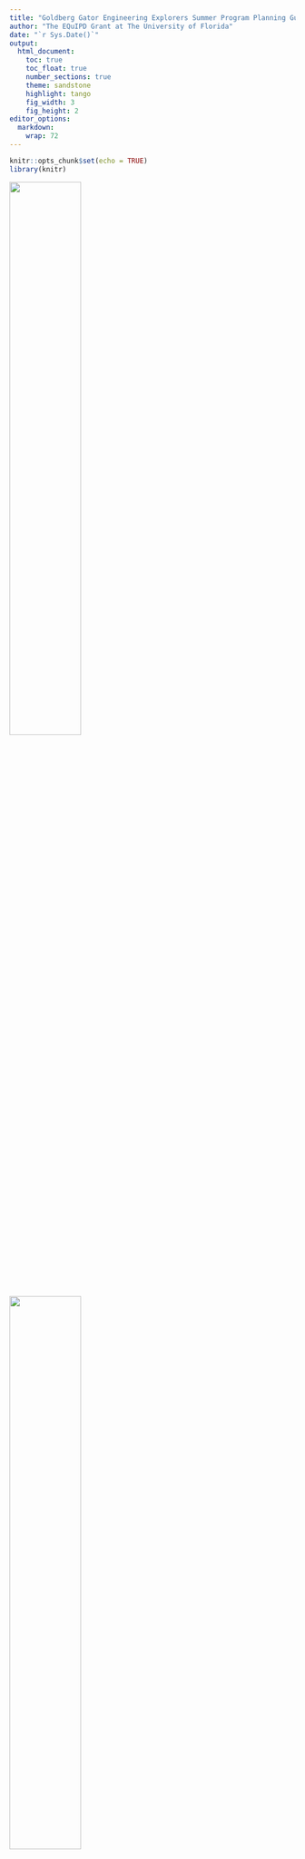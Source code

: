 ```yaml
---
title: "Goldberg Gator Engineering Explorers Summer Program Planning Guide"
author: "The EQuIPD Grant at The University of Florida"
date: "`r Sys.Date()`"
output:
  html_document:
    toc: true
    toc_float: true
    number_sections: true
    theme: sandstone
    highlight: tango
    fig_width: 3
    fig_height: 2
editor_options: 
  markdown: 
    wrap: 72
---
```


```r
knitr::opts_chunk$set(echo = TRUE)
library(knitr)
```
<!-- new image - make GGEE no date image -->
![](/Users/kristachisholm/Documents/GitHub/GGEE/IMG_0423.PNG){width="50%"}

![](/Users/kristachisholm/Documents/GitHub/GGEE/EQuIPD%20logo_horizontal.png){width="50%"}

**Designed by:**

[**The EQuIPD Grant**](https://equipd.mse.ufl.edu/)
**at The University of Florida**

**Dr. Nancy Ruzycki, Dr. Krista Dulany, Dr. Lorelie Imperial**

**Contributing Authors: Olivia Lancaster, Areesha Razi, Michael Roberts,
Karen Hart**

# Planning Summer Programs

## Administrative
<!-- Rename section to working with schools and districts, create a timeline for the program, ITEMS FOR SCHOOLS - funding, teachers, location, meals, technology, host information sessions to inform and recruit distrcits -->
<!-- Timeline - October - reach out to schools, December - identify interested schools, schools identify funding, January - recruit teachers and mentors, February - revise training and any materials & begin student recruitment, March - confirm with schools location, teacher, students, training, April and May - Hire and Youth Compliance, Training for Teachers and Undergrads, June Camps begin -->
-   Contact the school district STEM or science department to offer an
    opportunity to host a summer program.
    -   If you know a teacher that would like to host the summer program
        and has permission from their school principal to host the
        summer program, work with them and the school team.
-   They should work with you to identify a target school to host the
    summer program if a school is not already in mind.
-   Work with them to identify a school, classroom, essential personnel
    on-site with contact information, materials available, technology --
    computers and learning management software, summer program dates
    (four to five full days, or eight half days), meals, snacks, outdoor
    activities/equipment, emergency plans
-   Develop fliers to advertise for the summer program in the target
    school(s). The flier should include the program dates, times,
    location, meals provided, a brief program description, and a link to
    the registration.

## Compliance
<!-- Compliance Edits - work with your YC coordinator, camp insurance, etc.; Waivers - release for UF - liability and photos *Update Waiver Document, Informed consent - Parents for research, Assent Students consent, *Add Behavior Contract, *Parent Pick Up Authorization-->
<!-- Make into subsections - Compliance Students, Compliance University Level, compliance varies by district and suggest checking with schools and distrcits. Check with schools for volunteer portals and volunteer procedures -->
-   Parents must sign a permission slip or waiver to acknowledge their
    student's participation in the program. We recommend that this
    permission form gets sent via email with the research consent form
    (see [IRB Requirements]) at least a week before the start of the
    summer program. Parents can sign and submit scanned copies of the
    form via email. Always have hard copies available on the first day
    of the program for parents to complete during student drop-off.
    -   An example waiver for UF youth summer programs can be found in
        [Appendix A: Parent Student Waiver].
-   Photo consent and release are required to be signed by the parents
    of students
-   The addition of a behavior contract subsection to the consent form
    could be helpful
    -   Agrees that parents and students should be on their best
        behavior
    -   Provides a process for teachers to reach out to parents in the
        event of bad behavior
-   Establish a clear sign-in and sign-out procedure that complies with
    school and organization requirements
    -   School staff should be in charge of student dismissal
-   Create a digital sign-in and out for internal records in addition to
    a paper sign-in and out
-   **ALL PERSONS INTERACTING WITH STUDENTS MUST GO THROUGH THE PROPER
    COMPLIANCE MEASURES**
    -   FERPA Training
    -   Youth Protection Training
    -   Level 2 Background Screening and Fingerprinting
    -   Teacher badge credentials (if at home school location)
    -   Blue State Vendor Badge (if outside home school)

## Assessment

<!--Assessment Comments -   -->

### IRB - Assessment Plan

During the summer program, the study focused on assessing student
motivation and identity as computer scientists and engineers when
completing computer science-related activities throughout the program.
This is done through surveys at the start of the program and at the end
of each day, in addition to student interviews and observations. We also
want to determine students' skills and cognitive processes as they
engage with computational thinking (CT) and engineering design thinking (EDT).

A longitudinal study will be conducted to assess the impact of attending
the summer program on grades and higher-level course registration. A
multiple regression analysis will determine what the significant
predictors of grades are.

-   *Do students' demographic data on summer experience and motivation
    for CT and EDT activities influence/predict their grades in STEM
    subjects?*
-   *Is the summer program experience moderating the effect of the
    predictors with their grades?* Regression model (test the
    significance of the slopes):

$$ 
Grade/enrollment = a + m_1 (URM) + m_2 (gender) + m_3 (ethnicity) + m_4 (program attendance) + m_5 (program motivation)
$$

![](/Users/kristachisholm/Documents/GitHub/GGEE/screenshots/Picture1.png)

### IRB Requirements

*Only if completing a research study*

-   If you are running a research study alongside the summer program,
    you need to complete
    -   an IRB with your institution and
    -   with the school district, the summer program is in
-   Parents must complete a consent form for their students to
    participate in the study. We recommend that this research consent
    form gets sent via email with the permission form (see [Compliance])
    at least a week before the start of the summer program. Parents can
    sign and submit scanned copies of the form via email. Always have
    hard copies available on the first day of the summer program for
    parents to complete during student drop-off.
    -   An example consent form can be found in [*Appendix B: Informed
        Consent*]
-   Students will need to complete a Student Assent form only if their
    parent's consent to participate in the study and the school district
    allows student assent forms.
    -   An example assent form can be found in [*Appendix C: Student
        Assent Form*]

### No IRB -- Assessment

Students understand norms for working together and how to treat and work
with a Micro:bit.

Students are successful in programming basics:

-   understanding how to create a process map
-   basic programming of a Micro:bit to make a name badge
-   understanding logic in programming and how to code it
-   troubleshooting and debugging
-   problem-solving

Students can apply programming basics in designing a rock, paper,
scissors game and use the Micro:bit to collect data to analyze using
graphing software (excel, google sheets).

Students can navigate the design process and work with partners to
develop a functional design for a Micro:bit pet and a technical design
challenge.

## Program Materials

### Technology

-   Computers for each student -- laptops preferred, desktops work
-   Students access to their student email
-   Student access to LMS system -- Microsoft Team, Google Classroom,
    etc.
-   Internet restrictions
    -   Students need access to <https://makecode.microbit.org/#editor>
-   BBC Micro:bit V2 -- one for each student
    -   Students keep their Micro:bit
    -   Order 5-6 months in advance, shipping time and availability vary
    -   [Purchase
        Micro:bits](https://www.parallax.com/product-category/microbit/mb-modules/){target="_blank"}
-   STEM Kit -- Keyestudio 37-in-1 kit with the board is suggested
    -   One kit per 2 students is recommended
    -   [Purchase STEM
        Kits](https://www.amazon.com/KEYESTUDIO-Sensors-Box-Starter-Micro/dp/B07GSVHWNS/ref=sr_1_2?keywords=keyestudio%2B37%2Bin%2B1%2Bmicro%2Bbit&qid=1638303507&sr=8-2&th=1){target="_blank"}

| Technology                                         | Craft Supplies                            | Activity Supplies                   |
|------------------------|------------------------|------------------------|
| Computers                                          | Tape                                      | Sticky Notes                        |
| Micro:bits - 1 per student                         | Paper                                     | Sticky Easel Pad (optional)         |
| Micro Servo motors                                 | Markers                                   | Rulers                              |
| Dupont Wires (male --female, male -- male)         | Pencils                                   | Flashlight/cell phone for light lab |
| Alligator Clips                                    | Scissors                                  | Student Rewards                     |
| AAA Batteries                                      | Construction paper                        |                                     |
| Micro:bit Stem Kits -- sensors, LED lights, motors | Paper towel/toilet paper rolls            |                                     |
| <NA>                                               | Cardboard/Cardstock                       |                                     |
| <NA>                                               | Other craft materials for design projects |                                     |

## Student Registration

A digital student registration should be developed to allow parents to
register their students. The survey needs to collect the following
student and parent information:

-   Student Full Name
-   Student School Email
-   Student Birthday
-   Student Home Address
-   Parent/Guardian Full Name
-   Parent/Guardian Email
-   Parent/Guardian Phone Number
-   Parent/Guardian Home Address
-   Select Summer program Location and Dates (if multiple)
-   Designated Pick-Up People
    -   Contact Information (Phone Number)
    -   Relation to Student
-   Emergency Contact Information
    -   Name, Phone Number, Email, Address, Relation to Student
-   Grade Level
-   Allergies -- Food or Environmental

## Program Leaders

Classroom teachers make great candidates for leading this summer
program. It is something that teachers with little programming
experience to a lot of programming experience can lead. This program
also makes the transition of applying Micro:bits in the classroom more
straightforward and more authentic in the application.

For the middle school age range, UF requires a ratio of one teacher for
every ten students for a day program. We recommend that there need to be
at least two adult teachers or paraprofessionals leading the program.
The classroom experience is helpful when teaching a classroom of
students through the program.

All teachers must complete the required training and credentialing to
participate in and lead a summer program. Required training and
credentials include:

-   FERPA Training
-   Youth Protection Training
-   Level 2 Background Screening and Fingerprinting
-   Teacher badge credentials (if at home school location)
-   Blue State Vendor Badge (if outside home school)

The opportunity for high school students to volunteer can be arranged.
You will need to work with the school and school district to ensure
proper protocols and compliance measures are in place. This includes
on-site school supervision, volunteer permission forms for parents to
complete as they are minors, and appropriate training.

## Learning Management Systems

We have found it helpful to distribute summer program materials using a
learning management system. Students each get their copy of the
activities to work on during the program activities. This allows summer
program facilitators to see students work and check progress actively.
We have used Microsoft Teams and Google Classroom to distribute student
activity frameworks.

The summer program can be run without digital documents. The frameworks
can be printed, or students can work on their paper with the activity
instructions projected to the class.

## Industry Connections

### Mentor Recruitment

The summer program is designed to include a technical design challenge
that is related to challenges seen in an industry environment. To do
this authentically, schools, districts, and summer program organizers
should invite employees from 3-4 local industries to present to the
students. They should go over their company, what the industry does,
their role, and their educational background. At the end of the
presentation, the industry mentor will present a challenge or problem
they see in their field that the students can solve by programming their
Micro:bits.

### Field Trips

We saw that most school districts operate on a four-day schedule during
the summer. This meant that most summer programs were designed to be
4-day programs. This leaves the perfect opportunity to schedule an
industry field trip or trips with the mentors that proposed the design
challenges. Students and program leaders will get the chance to tour the
company, see what they do in action, and how their design challenge
solution works in the company that proposed the challenge.

# Training for Facilitators

## Training Expectations

To complete a Goldberg Gator Engineering Explorers Summer Program, the
facilitators must understand what the program expectations are:

-   Understand the purpose and goals of the program
-   Understand the role of the facilitator of the program
-   Be able to guide students through the program activities and help
    them acquire skills
-   Understand the purpose of the icebreakers and what to focus on
-   Facilitate group work and critical thinking
-   Review the program activities to understand the meaning, leader, and
    student roles
-   Practice Microsoft Micro:bit activities to be able to troubleshoot
    with students during the program

## Tips for Success

-   Stay organized. Organization is your lifeline in a program with so
    many moving parts
-   Start training early (Roughly two months before your program starts)
-   Use team bonding activities such as icebreakers and food socials to
    ensure that all teams of facilitators are ready to work with one
    another

## How to Ensure that Facilitators Are on Task

Throughout training and programs, facilitators might get off task. To
ensure that each facilitator has completed the training for the day, we
recommend using Microsoft Teams or a similar platform to create
daily/weekly assignments where the facilitators work through the
activity guide, such as students would be doing during the program. The
implementation of assignments makes an organized base for both the
organizers of the program and the facilitators.

## Training Schedule

To create a successful program, program organizers must provide training
to facilitators. We recommend introducing the facilitators to the
Microsoft Micro:bit two months before the program begins. This ensures
they are familiar with the device and are prepared to teach the
students. We also recommend a 4-week bootcamp which makes the
facilitators go through the program activity guide, such as what the
students would be doing during the program. Program organizers should
hold a meeting once a week (or more, depending on the facilitators)
where they go through the program expectations, program activities,
logistical information, and more.

**Office Hours**

Facilitators might have questions on different Micro:bit activities or
program days throughout the training. Hosting office hours is highly
recommended to ensure all facilitator questions are answered. Program
organizers should schedule 1-3 office hours each week. The program
organizer should put these questions and answers in a separate document
to send out to the team in case other facilitators might have the
question later.

## Summer Program Content

The program will be going through Microsoft Micro:bit activities and
projects. An activity guide has already been created with a step-by-step
schedule for each program day and related activities. We have mapped out
three layouts of the program composed of a full day, 7-hour, or half
day, 4-hour programs. All of the facilitator guides can be found under
the Facilitator Guides section.

## Logistical Components of the Programs

**Surveys**

If you are running a research study, the facilitators must administer
surveys that help track the students' progress, excitement, and quality
of work in the programs. To ensure surveys are correctly administered,
please follow the guide below:

-   Every Day: Sign In and Sign Out Surveys and End of Day Survey (this
    survey will not be issued on the last day of the program)
-   First Day of Program: Pre-survey
-   Last Day of Program: End of Program Survey

**Consent Forms**

Reference the [Compliance] and [Assessment] sections for more
information. Facilitators are also responsible for distributing,
collecting, and organizing forms such as consent forms from the student
and parent, research waivers, and any other forms the participating
districts might require. For best results, we recommend sending digital
copies of the forms one week before the start of the program and
organizing which students/parents have completed the forms. You should
also print out extras of each form to send back with students who have
either not completed said form or have filled it out incorrectly

## How-To Videos

For facilitators that are not familiar with Microsoft Micro:bits or for
those who are having trouble with activities, we have created short
How-To videos that go through each activity in the summer program, its
components, and the expected results.

Follow the link to the How-To video playlist to view: [Goldberg Gator
Engineering Explorers Summer Program How To
Videos](https://youtube.com/playlist?list=PLFMIUy10MD1TAX1d60iok8QuqYkCnuLTL){target="_blank"}

## Example PowerPoints and Documents
<!-- Update these documents, link videos from playlist for training -->
To guarantee a successful program, we have linked some example
PowerPoints, the student activity guide, and the facilitator activity
guide below:

[**Facilitator Training
PowerPoint**](https://docs.google.com/presentation/d/1pa4Izo5BSVzyeRW1547sDR_SNkzzopTV/edit?usp=sharing&ouid=101837644018748928886&rtpof=true&sd=true){target="_blank"}

[**Facilitator Training Slide
Guide**](https://drive.google.com/file/d/1hjUun7AijY_ld5hq3sJHjawil5kXs5eU/view?usp=sharing){target="_blank"}

# Facilitator Guides

Find listed below detailed facilitator activity guides for the three
versions of the camps: 4-day full day, 5-day full day, 8-day half day.
The guides are designed to walk through what the facilitators do during
the summer program activities. It also provides possible solutions to
the coding activities. The guides are flexible and can be rearranged to
accompany lunches and breaks.

*Please note that the program guides are large documents and may take a
moment to load*

## Full Day Camps - 7 Hours

[**4-Day Program
Guide**](https://docs.google.com/document/d/1jYAA5klCv6t5kgX0rWaLUhFAMM7GCiTi/edit?usp=sharing&ouid=101837644018748928886&rtpof=true&sd=true){target="_blank"}

![](/Users/kristachisholm/Documents/GitHub/GGEE/overview/4%20day.jpg){width="500px"}

[**5-Day Program
Guide**](https://docs.google.com/document/d/12amkkHujozFgsCKLpXtIb6bFGUgHdUDq/edit?usp=sharing&ouid=101837644018748928886&rtpof=true&sd=true){target="_blank"}

![](/Users/kristachisholm/Documents/GitHub/GGEE/overview/5%20day.jpg){width="500px"}

## Half Day Camps - 4 Hours

[**8-Day Program
Guide**](https://docs.google.com/document/d/1xG_1E1HToyae9jNvOGlpWYFquy_16UiW/edit?usp=sharing&ouid=101837644018748928886&rtpof=true&sd=true){target="_blank"}

![](/Users/kristachisholm/Documents/GitHub/GGEE/overview/8%20day.jpg){width="500px"}

## Teacher and Student Activity Frameworks

Linked below are the teacher and student activity frameworks. The
teacher guide contains possibly programming solutions for each activity,
while the student versions are blank. There are frameworks for each
project set:

**Teacher Frameworks**

[Teacher Activity
Frameworks](https://docs.google.com/presentation/d/1cbmMQMF4CnW2sxQbw6LxZI148g5J6rVQ/edit?usp=sharing&ouid=101837644018748928886&rtpof=true&sd=true){target="_blank"}

**Student Frameworks**

[Student Activity Frameworks All
Activities](https://docs.google.com/presentation/d/1gS8-U2K-2B4My0n30KcXEaDpcB8BNK8j/edit?usp=sharing&ouid=101837644018748928886&rtpof=true&sd=true){target="_blank"}

[Student Activity Frameworks: Programming
Basics](https://docs.google.com/presentation/d/1Xnfftn2Rue4tNdWHirmjRXEd6C52i5LY/edit?usp=sharing&ouid=101837644018748928886&rtpof=true&sd=true){target="_blank"}

[Student Activity Frameworks: Coding
Applications](https://docs.google.com/presentation/d/1g5dyGE7lguv5V7yYQjwdMBh5wxIuFS7p/edit?usp=sharing&ouid=101837644018748928886&rtpof=true&sd=true){target="_blank"}

[Student Activity Frameworks: Micro:bit
Pet](https://docs.google.com/presentation/d/18KzoX_BgMHFRBj7n1AukolA_C5nu8AkN/edit?usp=sharing&ouid=101837644018748928886&rtpof=true&sd=true){target="_blank"}

[Student Activity Frameworks: Technical Design
Challenge](https://docs.google.com/presentation/d/1TTCc2MwwXFT_jMkpBd-hDmQYDhvhP9yD/edit?usp=sharing&ouid=101837644018748928886&rtpof=true&sd=true){target="_blank"}

# Appendix

## Appendix A: Parent Student Waiver

![](/Users/kristachisholm/Documents/GitHub/GGEE/screenshots/Waiver%201.png){width="500px"}
![](/Users/kristachisholm/Documents/GitHub/GGEE/screenshots/Waiver%202.png){width="500px"}
![](/Users/kristachisholm/Documents/GitHub/GGEE/screenshots/Waiver%203.png){width="500px"}

## Appendix B: Informed Consent

![](/Users/kristachisholm/Documents/GitHub/GGEE/screenshots/Informed%20Consent%201.png){width="500px"}
![](/Users/kristachisholm/Documents/GitHub/GGEE/screenshots/Informed%20Consent%202.png){width="500px"}

## Appendix C: Student Assent Form

![](/Users/kristachisholm/Documents/GitHub/GGEE/screenshots/Assent.png){width="500px"}
